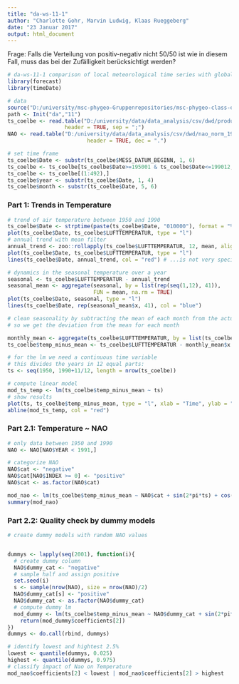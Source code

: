 ```yaml
---
title: "da-ws-11-1"
author: "Charlotte Gohr, Marvin Ludwig, Klaas Rueggeberg"
date: "23 Januar 2017"
output: html_document
---
```

Frage: Falls die Verteilung von positiv-negativ nicht 50/50 ist wie in diesem Fall, muss das bei der Zufälligkeit berücksichtigt werden?

```r

# da-ws-11-1 comparison of local meteorological time series with global teleconnection indices
library(forecast)
library(timeDate)
```

```r
# data
source("D:/university/msc-phygeo-Gruppenrepositories/msc-phygeo-class-of-2016-Loudttec/fun/init.R")
path <- Init("da","11")
ts_coelbe <- read.table("D:/university/data/data_analysis/csv/dwd/produkt_monat_Monatswerte_19460101_20141231_03164.txt", 
                  header = TRUE, sep = ";")
NAO <- read.table("D:/university/data/data_analysis/csv/dwd/nao_norm_1950-2000.txt",
                         header = TRUE, dec = ".")

# set time frame
ts_coelbe$Date <- substr(ts_coelbe$MESS_DATUM_BEGINN, 1, 6)
ts_coelbe <- ts_coelbe[ts_coelbe$Date>=195001 & ts_coelbe$Date<=199012,]
ts_coelbe <- ts_coelbe[(1:492),]
ts_coelbe$year <- substr(ts_coelbe$Date, 1, 4)
ts_coelbe$month <- substr(ts_coelbe$Date, 5, 6)

```
### Part 1: Trends in Temperature
```r
# trend of air temperature between 1950 and 1990
ts_coelbe$Date <- strptime(paste(ts_coelbe$Date, "010000"), format = "%Y%m%d%H%M", tz = "UTC")
plot(ts_coelbe$Date, ts_coelbe$LUFTTEMPERATUR, type = "l")
# annual trend with mean filter
annual_trend <- zoo::rollapply(ts_coelbe$LUFTTEMPERATUR, 12, mean, align = "center", fill = NA)
plot(ts_coelbe$Date, ts_coelbe$LUFTTEMPERATUR, type = "l")
lines(ts_coelbe$Date, annual_trend, col = "red") # ...is not very specific

# dynamics in the seasonal temperature over a year
seasonal <- ts_coelbe$LUFTTEMPERATUR - annual_trend
seasonal_mean <- aggregate(seasonal, by = list(rep(seq(1,12), 41)), 
                           FUN = mean, na.rm = TRUE)
plot(ts_coelbe$Date, seasonal, type = "l")
lines(ts_coelbe$Date, rep(seasonal_mean$x, 41), col = "blue")

# clean seasonality by subtracting the mean of each month from the actual monthly temperature
# so we get the deviation from the mean for each month

monthly_mean <- aggregate(ts_coelbe$LUFTTEMPERATUR, by = list(ts_coelbe$month), FUN = mean)
ts_coelbe$temp_minus_mean <- ts_coelbe$LUFTTEMPERATUR - monthly_mean$x

# for the lm we need a continuous time variable
# this divides the years in 12 equal parts:
ts <- seq(1950, 1990+11/12, length = nrow(ts_coelbe))

# compute linear model
mod_ts_temp <- lm(ts_coelbe$temp_minus_mean ~ ts)
# show results
plot(ts, ts_coelbe$temp_minus_mean, type = "l", xlab = "Time", ylab = "temperature difference from mean")
abline(mod_ts_temp, col = "red")

```
### Part 2.1: Temperature ~ NAO
```r
# only data between 1950 and 1990
NAO <- NAO[NAO$YEAR < 1991,]

# categorize NAO
NAO$cat <- "negative"
NAO$cat[NAO$INDEX >= 0] <- "positive"
NAO$cat <- as.factor(NAO$cat)  

mod_nao <- lm(ts_coelbe$temp_minus_mean ~ NAO$cat + sin(2*pi*ts) + cos(2*pi*ts))
summary(mod_nao)
```
### Part 2.2: Quality check by dummy models
```r
# create dummy models with random NAO values


dummys <- lapply(seq(2001), function(i){
  # create dummy column
  NAO$dummy_cat <- "negative"
  # sample half and assign positive
  set.seed(i)
  s <- sample(nrow(NAO), size = nrow(NAO)/2)
  NAO$dummy_cat[s] <- "positive"
  NAO$dummy_cat <- as.factor(NAO$dummy_cat)
  # compute dummy lm
  mod_dummy <- lm(ts_coelbe$temp_minus_mean ~ NAO$dummy_cat + sin(2*pi*ts) + cos(2*pi*ts))
    return(mod_dummy$coefficients[2])
})
dummys <- do.call(rbind, dummys)

# identify lowest and hightest 2.5%
lowest <- quantile(dummys, 0.025)
highest <- quantile(dummys, 0.975)
# classify impact of Nao on Temperature
mod_nao$coefficients[2] < lowest | mod_nao$coefficients[2] > highest

```
